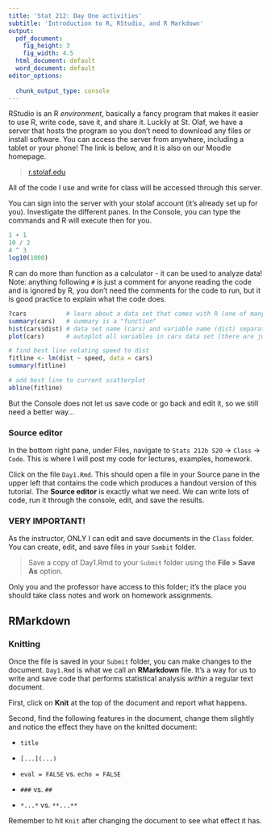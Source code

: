 ```yaml
---
title: 'Stat 212: Day One activities'
subtitle: 'Introduction to R, RStudio, and R Markdown'
output:
  pdf_document:
    fig_height: 3
    fig_width: 4.5
  html_document: default
  word_document: default
editor_options: 
  
  chunk_output_type: console
---
```


RStudio is an R *environment*, basically a fancy program that makes it easier to use R, write code, save it, and share it. Luckily at St. Olaf, we have a server that hosts the program so you don't need to download any files or install software. You can access the server from anywhere, including a tablet or your phone! The link is below, and it is also on our Moodle homepage.

> [r.stolaf.edu](https://r.stolaf.edu)

All of the code I use and write for class will be accessed through this server. 

You can sign into the server with your stolaf account (it's already set up for you). Investigate the different panes. In the Console, you can type the commands and R will execute then for you. 

```r
1 + 1
10 / 2
4 ^ 3
log10(1000)
```

R can do more than function as a calculator - it can be used to analyze data! Note: anything following `#` is just a comment for anyone reading the code and is ignored by R, you don't need the comments for the code to run, but it is good practice to explain what the code does.

```r
?cars           # learn about a data set that comes with R (one of many)
summary(cars)   # summary is a "function"
hist(cars$dist) # data set name (cars) and variable name (dist) separated by $
plot(cars)      # autoplot all variables in cars data set (there are just 2)

# find best line relating speed to dist
fitline <- lm(dist ~ speed, data = cars)
summary(fitline)

# add best line to current scatterplot
abline(fitline)
```

But the Console does not let us save code or go back and edit it, so we still need a better way...

### Source editor

In the bottom right pane, under Files, navigate to `Stats 212b S20` $\rightarrow$ `Class` $\rightarrow$ `Code`. This is where I will post my code for lectures, examples, homework. 

Click on the file `Day1.Rmd`. This should open a file in your Source pane in the upper left that contains the code which produces a handout version of this tutorial. The **Source editor** is exactly what we need. We can write lots of code, run it through the console, edit, and save the results.

### VERY IMPORTANT!

As the instructor, ONLY I can edit and save documents in the `Class` folder. You can create, edit, and save files in your `Sumbit` folder. 

> Save a copy of Day1.Rmd to your `Submit` folder using the **File > Save As** option.

Only you and the professor have access to this folder; it's the place you should take class notes and work on homework assignments.

## RMarkdown

### Knitting

Once the file is saved in your `Submit` folder, you can make changes to the document. `Day1.Rmd` is what we call an **RMarkdown** file. It's a way for us to write and save code that performs statistical analysis *within* a regular text document.

First, click on **Knit** at the top of the document and report what happens.

Second, find the following features in the document, change them slightly and notice the effect they have on the knitted document:

+ `title`

+ `[...](...)`

+ `eval = FALSE` vs. `echo = FALSE`

+ `###` vs. `##`

+ `*...*` vs. `**...**`


Remember to hit `Knit` after changing the document to see what effect it has.


